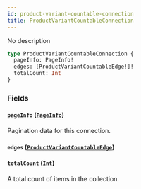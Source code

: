 ```yaml
---
id: product-variant-countable-connection
title: ProductVariantCountableConnection
---
```


No description

```graphql
type ProductVariantCountableConnection {
  pageInfo: PageInfo!
  edges: [ProductVariantCountableEdge!]!
  totalCount: Int
}
```

### Fields

#### `pageInfo` ([`PageInfo`](../../../developer/api-reference/objects/page-info))

Pagination data for this connection.

#### `edges` ([`ProductVariantCountableEdge`](../../../developer/api-reference/objects/product-variant-countable-edge))

#### `totalCount` ([`Int`](../../../developer/api-reference/scalars/int))

A total count of items in the collection.
